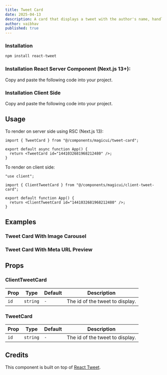 ```yaml
---
title: Tweet Card
date: 2025-04-13
description: A card that displays a tweet with the author's name, handle, and profile picture.
author: vaibhav
published: true
---
```


<ComponentPreview name="tweet-card-demo" />

<Steps>

### Installation

```bash
npm install react-tweet
```

### Installation React Server Component (Next.js 13+):

Copy and paste the following code into your project.

<ComponentSource name="tweet-card" />

### Installation Client Side

Copy and paste the following code into your project.

<ComponentSource name="client-tweet-card" />

</Steps>

## Usage

To render on server side using RSC (Next.js 13):

```tsx
import { TweetCard } from "@/components/magicui/tweet-card";

export default async function App() {
  return <TweetCard id="1441032681968212480" />;
}
```

To render on client side:

```tsx
"use client";

import { ClientTweetCard } from "@/components/magicui/client-tweet-card";

export default function App() {
  return <ClientTweetCard id="1441032681968212480" />;
}
```

## Examples

### Tweet Card With Image Carousel

<ComponentPreview name="tweet-card-images" />

### Tweet Card With Meta URL Preview

<ComponentPreview name="tweet-card-meta-preview" />

## Props

### ClientTweetCard

| Prop | Type     | Default | Description                     |
| ---- | -------- | ------- | ------------------------------- |
| `id` | `string` | `-`     | The id of the tweet to display. |

### TweetCard

| Prop | Type     | Default | Description                     |
| ---- | -------- | ------- | ------------------------------- |
| `id` | `string` | `-`     | The id of the tweet to display. |

## Credits

This component is built on top of [React Tweet](https://react-tweet.vercel.app/).
